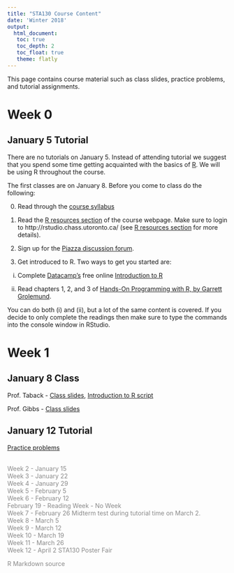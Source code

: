 ```yaml
---
title: "STA130 Course Content"
date: 'Winter 2018'
output: 
  html_document:
   toc: true
   toc_depth: 2
   toc_float: true 
   theme: flatly
---
```


This page contains course material such as class slides, practice problems, and tutorial assignments.

# Week 0

## January 5 Tutorial

There are no tutorials on January 5.  Instead of attending tutorial we suggest that you spend some time getting acquainted with the basics of [R](https://www.r-project.org).  We will be using R throughout the course.

The first classes are on January 8.  Before you come to class do the following:

0. Read through the [course syllabus](STA130syllabus2018S.html)

1. Read the [R resources section](R_resources.html) of the course webpage.  Make sure to login to http://rstudio.chass.utoronto.ca/ (see [R resources section](R_resources.html) for more details).

2. Sign up for the [Piazza discussion forum](https://piazza.com/utoronto.ca/winter2018/sta130h1/home).

3. Get introduced to R.  Two ways to get you started are:

(i) Complete [Datacamp's](https://www.datacamp.com) free online [Introduction to R](https://www.datacamp.com/courses/free-introduction-to-r)

(ii)  Read chapters 1, 2, and 3 of [Hands-On Programming with R, by Garrett Grolemund](https://d1b10bmlvqabco.cloudfront.net/attach/ighbo26t3ua52t/igp9099yy4v10/igz7vp4w5su9/OReilly_HandsOn_Programming_with_R_2014.pdf).  

You can do both (i) and (ii), but a lot of the same content is covered. If you decide to only complete the readings then make sure to type the commands into the console window in RStudio.    

# Week 1

## January 8 Class

Prof. Taback - [Class slides](week1/STA130H1_Class1_NT.pdf),  [Introduction to R script]()

Prof. Gibbs - [Class slides](week1/introtoggplot.pdf)

## January 12 Tutorial

[Practice problems](week1/Week1PracticeProblems-student.html)

<br>
<html>
<span style="opacity: 0.5;">
Week 2 - January 15 <br>
Week 3 - January 22 <br>
Week 4 - January 29 <br>
Week 5 - February 5 <br>
Week 6 - February 12 <br>
February 19 - Reading Week - No Week <br>
Week 7 - February 26 Midterm test during tutorial time on March 2. <br>
Week 8 - March 5 <br>
Week 9 - March 12 <br>
Week 10 - March 19 <br>
Week 11 - March 26 <br>
Week 12 - April 2 STA130 Poster Fair 
</html>

R Markdown source <a href="https://raw.githubusercontent.com/ntaback/UofT_STA130/master/course_content.Rmd">
<i class="fa fa-github fa-2x" aria-hidden="true"></i>
</a>

